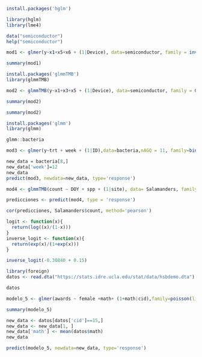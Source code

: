 

```r
install.packages('hglm')
```

```r
library(hglm)
library(lme4)
```


```r
data("semiconductor")
help("semiconductor")
```

```r
mod1 <- glmer(y~x1+x5+x6 + (1|Device), data=semiconductor, family = inverse.gaussian(link='log'))
```

```r
summary(mod1)
```



```r
install.packages('glmmTMB')
library(glmmTMB)
```
```r
mod2 <- glmmTMB(y~x1+x3+x5 + (1|Device), data=semiconductor, family = Gamma(link='log'))
```

```r
summary(mod2)
```


```r
summary(mod2)
```
```r
install.packages('glmm')
library(glmm)
```

```r
glmm::bacteria
```


```r
mod3 <- glmer(y~trt + week + (1|ID),data=bacteria,nAGQ = 11, family=binomial(link = "logit"))
```

```r
new_data = bacteria[8,]
new_data['week']=12
new_data
predict(mod3, newdata=new_data, type='response')
```

```r
mod4 <- glmmTMB(count ~ DOY + spp + (1|site), data= Salamanders, family=poisson(link = "log"))
```

```r
predicciones <- predict(mod4, type = 'response')
```

```r
cor(predicciones, Salamanders$count, method='pearson')
```
```r
logit <- function(x){
  return(log((x)/(1-x)))
}
inverse_logit <- function(x){
  return(exp(x)/(1+exp(x)))
}

inverse_logit(-0.30840 + 0.15)
```

```r
library(foreign)
datos <- read.dta("https://stats.idre.ucla.edu/stat/data/hsbdemo.dta")
```

```r
datos
```


```r
modelo_5 <- glmer(awards ~ female +math+ (1+math|cid),family=poisson(link="log"), data=datos, nAGQ=1)
```

```r
summary(modelo_5)
```

```r
new_data <- datos[datos['cid']==15,]
new_data <- new_data[1, ]
new_data['math'] <- mean(datos$math)
new_data

predict(modelo_5, newdata=new_data, type='response')
```







